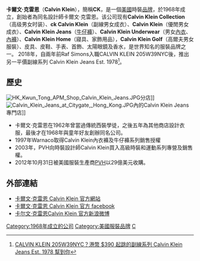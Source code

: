 {{Otheruses|subject=服裝品牌卡爾文·克雷恩|other=該品牌的創立者及設計師|卡爾文·克雷恩 (設計師)}}
{{not|奇雲·格連}}
{{noteTA
|T=zh-hans:卡尔文·克莱因; zh-hant:卡爾文·克雷恩;
|1=zh-hans:卡尔文·克莱因; zh-hant:卡爾文·克雷恩;
|3=zh-hans:拉尔夫·劳伦;zh-hk:勞夫·羅倫;zh-tw:拉爾夫·洛朗;
}}
{{Infobox Company
|company_name    = 卡爾文·克雷恩 
|company_name_en = Calvin Klein, Inc.
|company_logo    = [[File:Calvin_klein_logo.svg|200px]]
|type            = [[子公司|子公司]]
|genre           = 
|foundation      = 1968年
| area_served       = {{flag|世界}}
|location        = {{USA}}[[紐約市|紐約市]]西39街205號
|key_people      = 
|founder         = [[卡爾文·克雷恩_(設計師)|卡爾文·克雷恩]]
|industry        = [[服飾|服飾]]
|product         = 男女時裝、[[內衣褲|內衣褲]]、[[寢具|寢具]]、[[高爾夫服裝|高爾夫服裝]]、[[皮具|皮具]]、[[皮鞋|皮鞋]]、[[太陽眼鏡|太陽眼鏡]]、[[香水|香水]]、[[手表|手表]]、[[首飾|首飾]]
|revenue          = 
|operating_income = 
|net_income       = 
|num_employees    = 
|parent           = [[Phillips-Van_Heusen|Phillips-Van Heusen]]
|divisions        =
|owner            = 
|company_slogan   = 
|homepage         = [http://www.calvinklein.com www.calvinklein.com]
}}

'''卡爾文·克雷恩'''（'''Calvin Klein'''），簡稱'''CK'''，是一個[[美國|美國]]時裝[[品牌|品牌]]，於1968年成立，創始者為同名設計師卡爾文·克雷恩。该公司现有'''Calvin Klein Collection'''（高级男女时装）、'''ck Calvin Klein'''（副線男女成衣）、'''Calvin Klein'''（優閒男女成衣）、'''Calvin Klein Jeans'''（[[牛仔褲|牛仔褲]]）、'''Calvin Klein Underwear'''（男女[[內衣|內衣]]、[[內褲|內褲]]）、'''Calvin Klein Home'''（寢具、家飾用品），'''Calvin Klein Golf'''（高爾夫男女服裝）、皮具、皮鞋、手表、首飾、太陽眼鏡及香水，是世界知名的服裝品牌之一。
2018年，自兩年前Raf Simons入職CALVIN KLEIN 205W39NYC後，推出另一平價副線系列 Calvin Klein Jeans Est. 1978<ref>[https://www.mings-fashion.com/calvin-klein-205w39nyc-%E7%89%9B%E4%BB%94%E8%A4%B2-calvin-klein-jeans-est-1978-147708/負擔不起 CALVIN KLEIN 205W39NYC？港幣 $390 起跳的副線系列 Calvin Klein Jeans Est. 1978 幫到你]{{Dead link|date=2019年4月 |bot=InternetArchiveBot |fix-attempted=yes }}</ref>。

== 歷史 ==
[[File:HK_Kwun_Tong_APM_Shop_Calvin_Klein_Jeans.JPG|thumb]]分店]]
[[File:Calvin_Klein_Jeans_at_Citygate,_Hong_Kong.JPG|thumb]]內的Calvin Klein Jeans專門店]]
*卡爾文·克雷恩在1962年曾當過傳統西裝學徒，之後五年為其他商店設計衣服，最後才在1968年與童年好友創辦同名公司。
*1997年Warnaco取得Calvin Klein內衣褲及牛仔褲系列銷售授權
*2003年，PVH向時裝設計師Calvin Klein買入高級時裝和運動系列專營及銷售權。
*2012年10月31日被美國服裝生產商[[PVH_(公司)|PVH]]以29億美元收購。

== 外部連結 ==
* [http://www.calvinklein.com/ 卡爾文·克雷恩 Calvin Klein 官方網站] {{Wayback|url=http://www.calvinklein.com/ |date=20201116034733 }}{{en}}{{zh}}
* [https://www.facebook.com/#!/CalvinKlein 卡爾文·克雷恩 Calvin Klein 官方 facebook]{{Wayback|url=https://www.facebook.com/#!/CalvinKlein |date=20190522100327 }}{{en}}
* [http://weibo.com/calvinklein 卡尔文·克雷恩Calvin Klein 官方新浪微博] {{Wayback|url=http://weibo.com/calvinklein |date=20171024174332 }}{{zh}}
{{设计师品牌}}

[[Category:1968年成立的公司|Category:1968年成立的公司]]
[[Category:美國服裝品牌|Category:美國服裝品牌]]
[[Category:服裝品牌|C]]